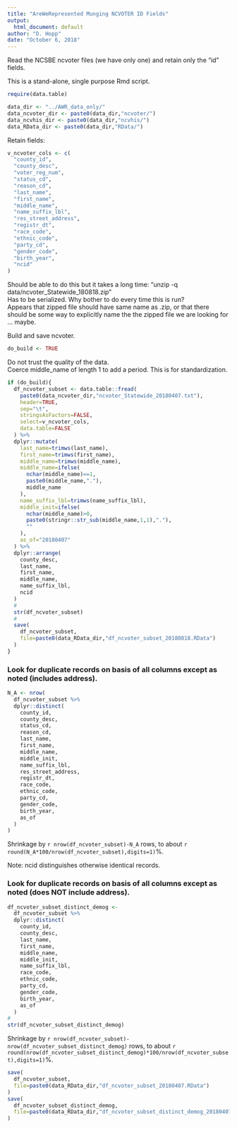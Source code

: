 ---
title: "AreWeRepresented Munging NCVOTER ID Fields"
output:
  html_document: default
author: "D. Hopp"
date: "October 6, 2018"
---

Read the NCSBE ncvoter files (we have only one) and retain only the "id" fields.  

This is a stand-alone, single purpose Rmd script.  

```{r a1}
require(data.table)
```
```{r a2}
data_dir <- "../AWR_data_only/"
data_ncvoter_dir <- paste0(data_dir,"ncvoter/")
data_ncvhis_dir <- paste0(data_dir,"ncvhis/")
data_RData_dir <- paste0(data_dir,"RData/")
```

Retain fields:  

```{r b1} 
v_ncvoter_cols <- c(
  "county_id",
  "county_desc",
  "voter_reg_num",
  "status_cd",
  "reason_cd",
  "last_name",
  "first_name",
  "middle_name",
  "name_suffix_lbl",
  "res_street_address",
  "registr_dt",
  "race_code",
  "ethnic_code",
  "party_cd",
  "gender_code",
  "birth_year",
  "ncid"
)
```
Should be able to do this but it takes a long time:  "unzip -q data/ncvoter_Statewide_180818.zip"  
Has to be serialized. Why bother to do every time this is run?  
Appears that zipped file should have same name as .zip, or that there should be some way to explicitly name the the zipped file we are looking for ... maybe.  
  
Build and save ncvoter.  

```{r c1}
do_build <- TRUE
```  

Do not trust the quality of the data.  
Coerce middle_name of length 1 to add a period. This is for standardization.  

```{r d1}
if (do_build){
  df_ncvoter_subset <- data.table::fread(
    paste0(data_ncvoter_dir,"ncvoter_Statewide_20180407.txt"),
    header=TRUE,
    sep="\t",
    stringsAsFactors=FALSE,
    select=v_ncvoter_cols,
    data.table=FALSE
  ) %>%
  dplyr::mutate(
    last_name=trimws(last_name),
    first_name=trimws(first_name),
    middle_name=trimws(middle_name),
    middle_name=ifelse(
      nchar(middle_name)==1,
      paste0(middle_name,"."),
      middle_name
    ),
    name_suffix_lbl=trimws(name_suffix_lbl),
    middle_init=ifelse(
      nchar(middle_name)>0,
      paste0(stringr::str_sub(middle_name,1,1),"."),
      ""
    ),
    as_of="20180407"
  ) %>%
  dplyr::arrange(
    county_desc,
    last_name,
    first_name,
    middle_name,
    name_suffix_lbl,
    ncid
  )
  #
  str(df_ncvoter_subset)
  #
  save(
    df_ncvoter_subset,
    file=paste0(data_RData_dir,"df_ncvoter_subset_20180818.RData")
  )
}
```  

### Look for duplicate records on basis of all columns except as noted (includes address).  

```{r e1}
N_A <- nrow(
  df_ncvoter_subset %>%
  dplyr::distinct(
    county_id,
    county_desc,
    status_cd,
    reason_cd,
    last_name,
    first_name,
    middle_name,
    middle_init,
    name_suffix_lbl,
    res_street_address,
    registr_dt,
    race_code,
    ethnic_code,
    party_cd,
    gender_code,
    birth_year,
    as_of
  )
)
```

Shrinkage by `r nrow(df_ncvoter_subset)-N_A` rows, to about `r round(N_A*100/nrow(df_ncvoter_subset),digits=1)`%.  

Note: ncid distinguishes otherwise identical records.  

### Look for duplicate records on basis of all columns except as noted (does NOT include address).  

```{r f1}
df_ncvoter_subset_distinct_demog <-
  df_ncvoter_subset %>%
  dplyr::distinct(
    county_id,
    county_desc,
    last_name,
    first_name,
    middle_name,
    middle_init,
    name_suffix_lbl,
    race_code,
    ethnic_code,
    party_cd,
    gender_code,
    birth_year,
    as_of
  )
#
str(df_ncvoter_subset_distinct_demog) 
```  

Shrinkage by `r nrow(df_ncvoter_subset)-nrow(df_ncvoter_subset_distinct_demog)` rows, to about `r round(nrow(df_ncvoter_subset_distinct_demog)*100/nrow(df_ncvoter_subset),digits=1)`%.  

```{r g1}
save(
  df_ncvoter_subset,
  file=paste0(data_RData_dir,"df_ncvoter_subset_20180407.RData")
)
save(
  df_ncvoter_subset_distinct_demog,
  file=paste0(data_RData_dir,"df_ncvoter_subset_distinct_demog_20180407.RData")
)
```  
